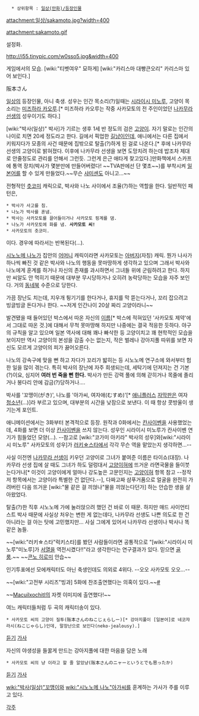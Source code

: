    * 상위항목 : [[일상(만화)/등장인물]]

attachment:일상/sakamoto.jpg?width=400

attachment:sakamoto.gif

설정화.

http://i55.tinypic.com/w0sso5.jpg&width=400

게임에서의 모습. [wiki:"티벳여우" 묘하게] [wiki:"카리스마 대빵큰오리" 카리스마 있어 보인다.]

阪本さん

[[일상(만화)|일상]]의 등장인물, 아니 축생. 성우는 인간 목소리(?)일때는 [[시라이시 미노루]], 고양이 목소리는 [[미즈하라 카오루]].[* 미즈하라 카오루는 작중 사카모토의 전 주인이었던 [[나카무라 선생]]의 성우이기도 하다.]

[wiki:"박사(일상)" 박사]가 기르는 생후 1세 반 정도의 검은 [[고양이]]. 자기 말로는 인간의 나이로 치면 20세 정도라고 한다. 길에서 픽업한 [[길냥이]]인데, 애니에서는 다른 집에서 키워지다가 모종의 사건 때문에 집밖으로 탈출(?)하게 된 걸로 나온다.[* 후에 나카무라 선생의 고양이로 밝혀졌다. 이후에 나카무라 선생을 보면 도망치려 하는데 밥조차 제대로 안줄정도로 관리를 안해서 그런듯. 그런게 은근 애타게 찾고있다.]만화책에서 스카프에 통역 장치(박사가 몇분만에 만들어버렸다! ~~TVA판에선 단 몇초~~)를 부착시켜 [[일본어]]를 할 수 있게 만들었다.~~무슨 [[샤미센]]도 아니고...~~

전형적인 [[츳코미]] 캐릭으로, 박사와 나노 사이에서 조율(?)하는 역할을 한다. 일반적인 패턴은, 
 * 박사가 사고를 침. 
 * 나노가 박사를 혼냄.
 * 박사는 사카모토를 끌어들이거나 사카모토 핑계를 댐.
 * 나노가 사카모토에 화를 냄. '''사카모토 씨!'''
 * 사카모토의 츳코미.
이다. 경우에 따라서는 반복된다(…).

[[시노노메 나노]]가 집안의 [[어머니]] 캐릭이라면 사카모토는 [[아버지]](자칭) 캐릭. 뭔가 나사가 하나씩 빠진 것 같은 박사와 나노의 행동을 못마땅하게 생각하고 있으며 그래서 박사와 나노에게 훈계를 하거나 자신의 존재를 과시하면서 그녀들 위에 군림하려고 한다. 하지만 씨알도 안 먹히기 때문에 대부분 무시당하거나 오히려 농락당하는 모습을 자주 보인다. 거의 [[동네북]] 수준으로 당한다. 

가끔 장난도 치는데, 지우개 튕기기를 한다거나, 휴지를 막 뜯는다거나, 꼬리 잡으려고 빙글빙글 돈다거나 한다. ~~저게 인간나이 20살 짜리 고양이라니~~

발견됐을 때 들어있던 박스에서 따온 자신의 [[이름]][* 박스에 적혀있던 '사카모토 제약'에서 그대로 따온 것.]에 대해서 무척 못마땅해 하지만 나중에는 결국 적응한 듯하다. 야구의 규칙을 알고 있으며 일본 역사에 대해 꽤나 빠삭한 등 고양이치고 꽤 현학적인 모습을 보이지만 역시 고양이의 본성을 감출 수는 없는지, 작은 벌레나 강아지풀 따위를 보면 자신도 모르게 고양이의 피가 끓어오른다.

나노의 강속구에 맞을 뻔 하고 자다가 꼬리가 밟히는 등 시노노메 연구소에 와서부터 험한 일을 많이 겪는다. 특히 박사의 장난에 자주 희생되는데, 세탁기에 던져지는 건 기본(?)이요, 심지어 '''여러 번 죽을 뻔 한다.''' 박사가 만든 강력 풀에 의해 갇히거나 목줄에 졸리거나 봉다리 안에 감금(?)당하거나…. 

박사를 '꼬맹이(がき)', 나노를 '아가씨, 여자애(むすめ)'[* [[애니플러스]] [[양준모|자막판은]] 여자 [[청소년]](...)]라 부르고 있으며, 대부분의 시간을 낮잠으로 보낸다. 이 때 항상 콧방울이 생기는게 포인트.

애니메이션에서는 3화부터 본격적으로 등장. 원작과 0화에서는 [[칸사이벤]]을 사용했었는데, 4화를 보면 더 이상 [[칸사이벤]]을 쓰지 않는다. 성우인 시라이시 미노루가 칸사이벤 연기가 힘들었던 모양(…). --참고로 [wiki:"코가미 아키라" 박사의 성우]와[wiki:"시라이시 미노루" 사카모토의 성우]가 [[러키☆스타]]에서 각각 무슨 역을 맡았는지 생각하면…-- 

사실 이전엔 [[나카무라 선생]]이 키우던 고양이로 그녀가 붙여준 이름은 타이쇼(대장). 나카무라 선생 집에 살 때도 그녀가 하도 덜렁대서 [[고양이혀]]에 뜨거운 라면국물을 들이붓는다거나[* 이것이 고양이에게 얼마나 강도높은 고문인지는 [[고양이혀]] 항목 참고 --정작 저 항목에서는 고양이라 특별한 건 없단다.--], 다짜고짜 샴푸거품으로 얼굴을 완전히 가려버린 다음 뜨거운 [wiki:"물 같은 걸 끼얹나"물을 끼얹는다던가] 하는 안습한 생을 살아왔었다.

탈출(?)한 직후 시노노메 가에 눌러앉으려 했던 건 바로 이 때문. 하지만 매드 사이언티스트 박사 때문에 사실상 처우는 변한 게 없는데다, 나카무라 선생도 나쁜 의도로 한 건 아니라는 걸 아는 탓에 고민했지만... 사실 그에게 있어서 나카무라 선생이나 박사나 똑같은 놈들.

~~[wiki:"러키☆스타"럭키스타]를 봤던 사람들이라면 공통적으로 "[wiki:"시라이시 미노루"미노루]가 [[서열]]을 역전시켰다!!"라고 생각한다는 연구결과가 있다. 믿으면 [[골룸]].~~ ~~[[콘노 히로미]] 안습~~

인기투표에선 모에캐릭터도 아닌 축생인데도 의외로 4위다. --오오 사카모토 오오…--

~~[wiki:"고전부 시리즈"빙과] 5화에 찬조출연했다는 의혹이 있다.~~[http://m.todayhumor.co.kr/view.php?table=animation&no=25167 #]

~~[[Macuilxochitl]]의 자켓 이미지에 출연했다!~~

여느 캐릭터들처럼 두 곡의 캐릭터송이 있다.

 * 사카모토 씨의 고양이 질투(阪本さんのねこじぇらしー)[* 강아지풀이 [일본어]로 네코쟈라시(ねこじゃらし)인데, 말장난으로 보인다(neko-jealousy).]

[http://www.youtube.com/watch?v=crnbg8spxHQ&list=PLB3764439B8927517&index=14&feature=plpp_video 듣기] [http://blog.naver.com/gusalakd/220030290626 가사]

자신의 야생성을 들꿇게 만드는 강아지풀에 대한 마음을 담은 노래

 * 사카모토 씨의 냥 이라고 할 줄 알았냥(阪本さんのニャーというとでも思ったか)

[http://www.youtube.com/watch?v=WEhjuPh8pR8&list=PLB3764439B8927517&index=13&feature=plpp_video 듣기] [http://blog.naver.com/gusalakd/220030280269 가사]

[[wiki:"박사(일상)"꼬맹이]]와 [[wiki:"시노노메 나노"아가씨]]를 훈계하는 가사가 주를 이루고 있다.

[[각주]]
